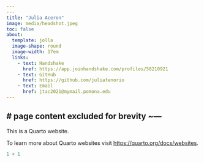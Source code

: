 ```yaml
---
---
title: "Julia Aceron"
image: media/headshot.jpeg
toc: false
about: 
  template: jolla
  image-shape: round
  image-width: 17em
  links:
    - text: Handshake
      href: https://app.joinhandshake.com/profiles/58210921
    - text: GitHub
      href: https://github.com/juliatenorio
    - text: Email
      href: jtac2021@mymail.pomona.edu
---
```

        
# page content excluded for brevity ~---
---

This is a Quarto website.

To learn more about Quarto websites visit <https://quarto.org/docs/websites>.

```r
1 + 1
```

